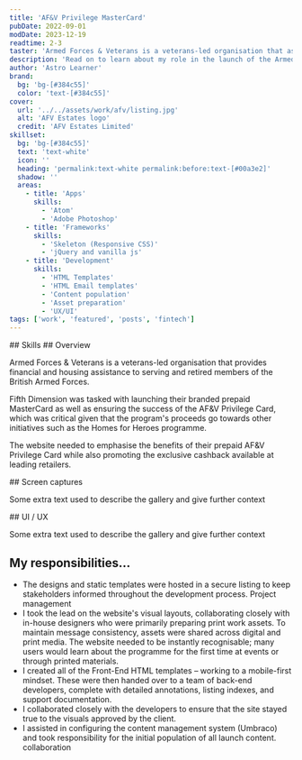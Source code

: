 ```yaml
---
title: 'AF&V Privilege MasterCard'
pubDate: 2022-09-01
modDate: 2023-12-19
readtime: 2-3
taster: 'Armed Forces & Veterans is a veterans-led organisation that assists serving and retired members of the British Armed Forces with financial and housing needs. See how they launched their branded prepaid MasterCard'
description: 'Read on to learn about my role in the launch of the Armed Forces & Veterans prepaid MasterCard, an exclusive cashback programme available to serving and retired members of the British Armed Forces and their immediate families.'
author: 'Astro Learner'
brand: 
  bg: 'bg-[#384c55]'
  color: 'text-[#384c55]'
cover:
  url: '../../assets/work/afv/listing.jpg'
  alt: 'AFV Estates logo'
  credit: 'AFV Estates Limited'
skillset:
  bg: 'bg-[#384c55]'
  text: 'text-white'
  icon: ''
  heading: 'permalink:text-white permalink:before:text-[#00a3e2]'
  shadow: ''
  areas:
    - title: 'Apps'
      skills:
        - 'Atom'
        - 'Adobe Photoshop'
    - title: 'Frameworks'
      skills:
        - 'Skeleton (Responsive CSS)'
        - 'jQuery and vanilla js'
    - title: 'Development'
      skills:
        - 'HTML Templates'
        - 'HTML Email templates'
        - 'Content population'
        - 'Asset preparation'
        - 'UX/UI'
tags: ['work', 'featured', 'posts', 'fintech']
---
```


<Skills skillset={frontmatter.skillset} >
## Skills
</Skills>


<BlockPicture src={laptop_iphone_front} class="my-0" alt="A profile" credit='AFV Estates' wrapper={true} />
## Overview

Armed Forces & Veterans is a veterans-led organisation that provides financial and housing assistance to serving and retired members of the British Armed Forces.

Fifth Dimension was tasked with launching their branded prepaid MasterCard as well as ensuring the success of the AF&V Privilege Card, which was critical given that the program's proceeds go towards other initiatives such as the Homes for Heroes programme.

The website needed to emphasise the benefits of their prepaid AF&V Privilege Card while also promoting the exclusive cashback available at leading retailers.

<Gallery collection='gScreens' data={data} >
<Fragment slot="title">
## Screen captures
</Fragment>
<p>Some extra text used to describe the gallery and give further context</p>
</Gallery>


<Gallery collection='gUXUI' data={data} >
<Fragment slot="title">
## UI / UX
</Fragment>
<p>Some extra text used to describe the gallery and give further context</p>
</Gallery>

## My responsibilities...

-   The designs and static templates were hosted in a secure listing to keep stakeholders informed throughout the development process. <span class="label label--info !m-0">Project management</span>
-   I took the lead on the website's visual layouts, collaborating closely with in-house designers who were primarily preparing print work assets. To maintain message consistency, assets were shared across digital and print media. The website needed to be instantly recognisable; many users would learn about the programme for the first time at events or through printed materials.
-   I created all of the Front-End HTML templates – working to a mobile-first mindset. These were then handed over to a team of back-end developers, complete with detailed annotations, listing indexes, and support documentation.
-   I collaborated closely with the developers to ensure that the site stayed true to the visuals approved by the client.
-   I assisted in configuring the content management system (Umbraco) and took responsibility for the initial population of all launch content. <span class="label label--info !m-0">collaboration</span>